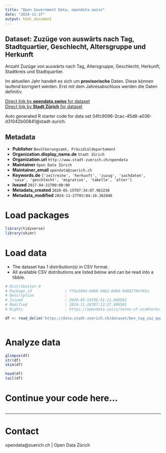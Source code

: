 ```yaml
---
title: "Open Government Data, opendata.swiss"
date: "2024-11-27"
output: html_document
---
```


## Dataset: Zuzüge von auswärts nach Tag, Stadtquartier, Geschlecht, Altersgruppe und Herkunft


Anzahl Zuzüge von auswärts nach Tag, Altersgruppe, Geschlecht, Herkunft, Stadtkreis und Stadtquartier.

Im aktuellen Jahr handelt es sich um **provisorische** Daten. Diese können laufend korrigiert werden. Erst mit dem Jahresabschluss werden die Daten definitiv.
 


[Direct link by **opendata.swiss** for dataset](https://opendata.swiss/de/dataset/zuzuge-von-auswarts-nach-tag-stadtquartier-geschlecht-altersgruppe-und-herkunft-seit-1998)<br>
[Direct link by **Stadt Zürich** for dataset](https://data.stadt-zuerich.ch/dataset/bev_tag_zuz_quartier_geschl_ag_herkunft_od3531)

Auto generated R starter code for data set 04fc9096-2cac-45d8-a036-d31042b00841@stadt-zurich.

## Metadata

- **Publisher** `Bevölkerungsamt, Präsidialdepartement`
- **Organization.display_name.de** `Stadt Zürich`
- **Organization.url** `http://www.stadt-zuerich.ch/opendata`
- **Maintainer** `Open Data Zürich`
- **Maintainer_email** `opendata@zuerich.ch`
- **Keywords.de** `['zeitreihe', 'herkunft', 'zuzug', 'sachdaten', 'sasa', 'geschlecht', 'migration', 'tabelle', 'alter']`
- **Issued** `2017-04-21T00:00:00`
- **Metadata_created** `2020-05-15T07:34:07.963230`
- **Metadata_modified** `2024-11-27T03:04:10.382048`


# Load packages

```r

library(tidyverse)
library(skimr)

```

# Load data

-   The dataset has 1 distribution(s) in CSV format.
-   All available CSV distributions are listed below and can be read into a tibble.

```r

# Distribution 0
# Package_id               : ff5e2604-b680-4462-b984-9d08779ef65a
# Description              : 
# Issued                   : 2020-05-14T06:51:11.068563
# Modified                 : 2024-11-26T07:12:27.899561
# Rights                   : https://opendata.swiss/terms-of-use#terms_open

df <- read_delim('https://data.stadt-zuerich.ch/dataset/bev_tag_zuz_quartier_geschl_ag_herkunft_od3531/download/BEV353OD3531.csv')



```

# Analyze data

```r

glimpse(df)
str(df)
skim(df)

head(df)
tail(df)

```

# Continue your code here...

```r

```

------------------------------------------------------------------------

# Contact

opendata@zuerich.ch | Open Data Zürich
